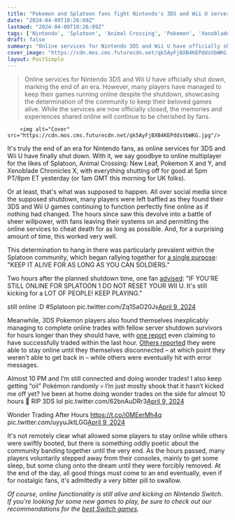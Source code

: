 ```yaml
---
title: "Pokemon and Splatoon fans fight Nintendo's 3DS and Wii U server shutdown by keeping their favorite games online for as long as possible"
date: "2024-04-09T10:26:09Z"
lastmod: "2024-04-09T10:26:09Z"
tags: ['Nintendo', 'Splatoon', 'Animal Crossing', 'Pokemon', 'Xenoblade Chronicles', 'Nintendo 3DS', 'Wii U', 'Online Multiplayer', 'Nintendo Switch']
draft: false
summary: "Online services for Nintendo 3DS and Wii U have officially shut down, marking the end of an era. However, many players have managed to keep their games running online despite the shutdown, showcasing the determination of the community to keep their beloved games alive. While the services are now officially closed, the memories and experiences shared online will continue to be cherished by fans."
cover_image: "https://cdn.mos.cms.futurecdn.net/qk5AyFjBXB4KEPddsVbWKG.jpg" 
layout: PostSimple
---
```

> Online services for Nintendo 3DS and Wii U have officially shut down, marking the end of an era. However, many players have managed to keep their games running online despite the shutdown, showcasing the determination of the community to keep their beloved games alive. While the services are now officially closed, the memories and experiences shared online will continue to be cherished by fans.


        <img alt="Cover" src="https://cdn.mos.cms.futurecdn.net/qk5AyFjBXB4KEPddsVbWKG.jpg"/>
        
It's truly the end of an era for Nintendo fans, as online services for 3DS and Wii U have finally shut down. With it, we say goodbye to online multiplayer for the likes of Splatoon, Animal Crossing: New Leaf, Pokemon X and Y, and Xenoblade Chronicles X, with everything shutting off for good at 5pm PT/8pm ET yesterday (or 1am GMT this morning for UK folks). 

Or at least, that's what was supposed to happen. All over social media since the supposed shutdown, many players were left baffled as they found their 3DS and Wii U games continuing to function perfectly fine online as if nothing had changed. The hours since saw this devolve into a battle of sheer willpower, with fans leaving their systems on and permitting the online services to cheat death for as long as possible. And, for a surprising amount of time, this worked very well. 

This determination to hang in there was particularly prevalent within the Splatoon community, which began rallying together for [<u>a single purpose</u>](https://twitter.com/Lunalaie/status/1777522718524473551?t=7uWTvSaLIs018vxQxa3prA&s=19): "KEEP IT ALIVE FOR AS LONG AS YOU CAN SOLDIERS."

Two hours after the planned shutdown time, one fan [<u>advised</u>](https://twitter.com/Vicvillon/status/1777518546987192522?t=4lPMMe1-u3dFVtdItnkHdw&s=19): "IF YOU'RE STILL ONLINE FOR SPLATOON 1 DO NOT RESET YOUR WII U. It's still kicking for a LOT OF PEOPLE! KEEP PLAYING." 

still online :D #Splatoon pic.twitter.com/Zq1SaO20Js[April 9, 2024](https://twitter.com/RemmyIs/status/1777545615813009541)

Meanwhile, 3DS Pokemon players also found themselves inexplicably managing to complete online trades with fellow server shutdown survivors for hours longer than they should have, with [<u>one report</u>](https://twitter.com/CyUzi5280/status/1777631104368803959?t=azNNVYHo7aZQJ5WMoSQN1w&s=19) even claiming to have successfully traded within the last hour. [Others reported](https://twitter.com/TheAbsol/status/1777566323104481771?t=2LaqllXlt-f_dcv8sM6B0g&s=19) they were able to stay online until they themselves disconnected – at which point they weren't able to get back in – while others were eventually hit with error messages. 

Almost 10 PM and I’m still connected and doing wonder trades! I also keep getting “oil” Pokémon randomly 💀 I’m just mostly shook that it hasn’t kicked me off yet? Ive been at home doing wonder trades on the side for almost 10 hours 🤣 RIP 3DS lol pic.twitter.com/62bnAuDRr3[April 9, 2024](https://twitter.com/MegaMilotic/status/1777562113059479834)

Wonder Trading After Hours https://t.co/i0MEerMh4q pic.twitter.com/uyyuJktLGG[April 9, 2024](https://twitter.com/KazekoYuki/status/1777572392857895057)

It's not remotely clear what allowed some players to stay online while others were swiftly booted, but there is something oddly poetic about the community banding together until the very end. As the hours passed, many players voluntarily stepped away from their consoles, mainly to get some sleep, but some clung onto the dream until they were forcibly removed. At the end of the day, all good things must come to an end eventually, even if for nostalgic fans, it's admittedly a very bitter pill to swallow.

*Of course, online functionality is still alive and kicking on Nintendo Switch. If you're looking for some new games to play, be sure to check out our recommendations for the *[<u><em>best Switch games</em></u>](https://www.gamesradar.com/best-switch-games/)*.*
        